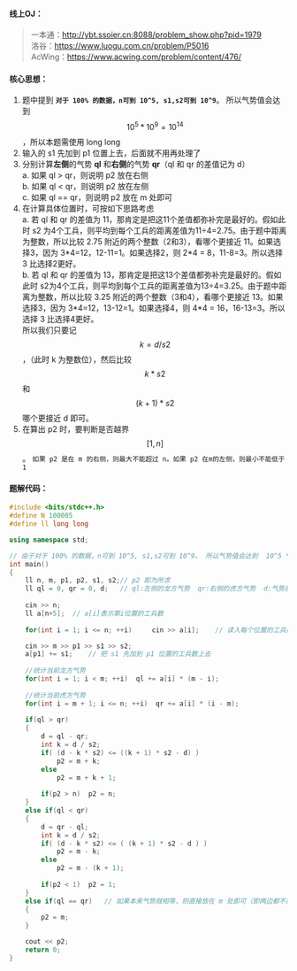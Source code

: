 #### 线上OJ：
> 一本通：http://ybt.ssoier.cn:8088/problem_show.php?pid=1979  
洛谷：https://www.luogu.com.cn/problem/P5016   
AcWing：https://www.acwing.com/problem/content/476/

#### 核心思想：
1. 题中提到 **`对于 100% 的数据，n可到 10^5, s1,s2可到 10^9`**。 所以气势值会达到  $$10^5 * 10^9 = 10^{14}$$，所以本题需使用 long long
2. 输入的 s1 先加到 p1 位置上去，后面就不用再处理了
3. 分别计算**左侧**的气势 **ql** 和**右侧**的气势 **qr**（ql 和 qr 的差值记为 d）  
  a. 如果 ql > qr，则说明 p2 放在右侧  
  b. 如果 ql < qr，则说明 p2 放在左侧  
  c. 如果 ql == qr，则说明 p2 放在 m 处即可  
4. 在计算具体位置时，可按如下思路考虑  
  a. 若 ql 和 qr 的差值为 11，那肯定是把这11个差值都弥补完是最好的。假如此时 s2 为4个工兵，则平均到每个工兵的距离差值为11÷4=2.75。由于题中距离为整数，所以比较 2.75 附近的两个整数（2和3），看哪个更接近 11。如果选择3，因为 3\*4=12，12-11=1。如果选择2，则 2\*4 = 8，11-8=3。所以选择 3 比选择2更好。  
  b. 若 ql 和 qr 的差值为 13，那肯定是把这13个差值都弥补完是最好的。假如此时 s2为4个工兵，则平均到每个工兵的距离差值为13÷4=3.25。由于题中距离为整数，所以比较 3.25 附近的两个整数（3和4），看哪个更接近 13。如果选择3，因为 3\*4=12，13-12=1。如果选择4，则 4\*4 = 16，16-13=3。所以选择 3 比选择4更好。  
  所以我们只要记 $$k = d / s2$$，（此时 k 为整数位），然后比较 $$k*s2$$ 和 $$(k+1)*s2$$ 哪个更接近 d 即可。  
5. 在算出 p2 时，要判断是否越界 $$[1, n]$$。  `如果 p2 是在 m 的右侧，则最大不能超过 n。如果 p2 在m的左侧，则最小不能低于 1`

#### 题解代码：
```cpp showLineNumbers {27,38,49}
#include <bits/stdc++.h>
#define N 100005
#define ll long long 

using namespace std;

// 由于对于 100% 的数据，n可到 10^5, s1,s2可到 10^9。 所以气势值会达到  10^5 * 10^9 即 10^14，所以使用long long 
int main()
{
    ll n, m, p1, p2, s1, s2;// p2 即为所求 
    ll ql = 0, qr = 0, d;	// ql:左侧的龙方气势  qr:右侧的虎方气势  d:气势差
    
    cin >> n;
    ll a[n+5];	// a[i]表示第i位置的工兵数
    
    for(int i = 1; i <= n; ++i)		cin >> a[i];	// 读入每个位置的工兵数 

    cin >> m >> p1 >> s1 >> s2;
    a[p1] += s1;	// 把 s1 先加到 p1 位置的工兵数上去 
    
    //统计当前龙方气势
    for(int i = 1; i < m; ++i)	ql += a[i] * (m - i);
        
    //统计当前虎方气势    
    for(int i = m + 1; i <= n; ++i)  qr += a[i] * (i - m);          
    
    if(ql > qr)    
    {
    	d = ql - qr;
    	int k = d / s2;
    	if( (d - k * s2) <= ((k + 1) * s2 - d) )
    		p2 = m + k;
    	else
    		p2 = m + k + 1;
    	
    	if(p2 > n)	p2 = n;
	}
	else if(ql < qr)
	{
		d = qr - ql;
    	int k = d / s2;
    	if( (d - k * s2) <= ( (k + 1) * s2 - d ) )
    		p2 = m - k;
    	else
    		p2 = m - (k + 1);	
		
		if(p2 < 1)	p2 = 1;			
	}
	else if(ql == qr)	// 如果本来气势就相等，则直接放在 m 处即可（即两边都不加） 
	{
		p2 = m; 
	}

    cout << p2;
    return 0;
}
```